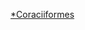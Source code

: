 {{Hiddencat}}
{{WPSS-cat}}
{{Stub Category
|article=[[佛法僧目|佛法僧目]]
|newstub=佛法僧目小作品
|category=佛法僧目}}

[[Category:鳥類小作品|*Coraciiformes]]
